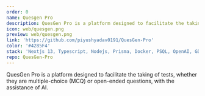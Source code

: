 ```yaml
---
order: 0
name: Quesgen Pro
description: QuesGen Pro is a platform designed to facilitate the taking of tests, whether they are multiple-choice (MCQ) or open-ended questions, with the assistance of AI.
icon: web/quesgen.png
preview: web/quesgen.png
link: 'https://github.com/piyushyadav0191/QuesGen-Pro'
color: '#4285F4'
stack: 'Nextjs 13, Typescript, Nodejs, Prisma, Docker, PSQL, OpenAI, GDC'
repo: QuesGen-Pro
---
```


QuesGen Pro is a platform designed to facilitate the taking of tests, whether they are multiple-choice (MCQ) or open-ended questions, with the assistance of AI.